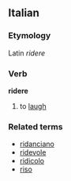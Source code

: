 ==Italian==
===Etymology===
Latin ''ridere''
===Verb===
'''ridere'''

# to [[laugh]]

===Related terms===
*[[ridanciano]]
*[[ridevole]]
*[[ridicolo]]
*[[riso]]
